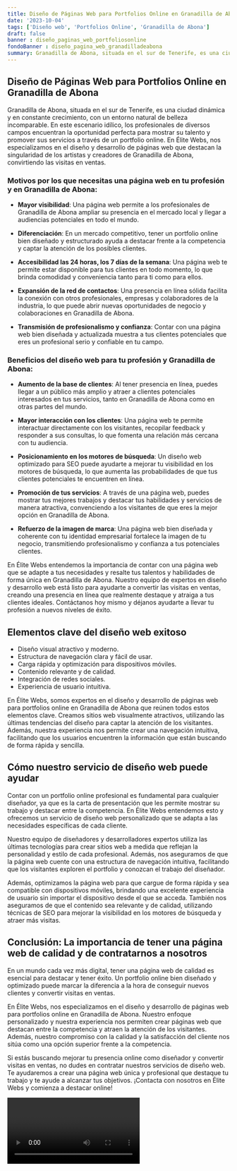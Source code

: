```yaml
---
title: Diseño de Páginas Web para Portfolios Online en Granadilla de Abona
date: '2023-10-04'
tags: ['Diseño web', 'Portfolios Online', 'Granadilla de Abona']
draft: false
banner : diseño_paginas_web_portfoliosonline
fondoBanner : diseño_pagina_web_granadilladeabona
summary: Granadilla de Abona, situada en el sur de Tenerife, es una ciudad dinámica y en constante crecimiento, con un entorno natural de belleza incomparable. En este escenario idílico, los profesionales de diversos campos encuentran la oportunidad perfecta para mostrar su talento y promover sus servicios a través de un portfolio online. En Élite Webs, nos especializamos en el diseño y desarrollo de páginas web que destacan la singularidad de los artistas y creadores de Granadilla de Abona, convirtiendo las visitas en ventas.
---
```


## Diseño de Páginas Web para Portfolios Online en Granadilla de Abona

Granadilla de Abona, situada en el sur de Tenerife, es una ciudad dinámica y en constante crecimiento, con un entorno natural de belleza incomparable. En este escenario idílico, los profesionales de diversos campos encuentran la oportunidad perfecta para mostrar su talento y promover sus servicios a través de un portfolio online. En Élite Webs, nos especializamos en el diseño y desarrollo de páginas web que destacan la singularidad de los artistas y creadores de Granadilla de Abona, convirtiendo las visitas en ventas.

### Motivos por los que necesitas una página web en tu profesión y en Granadilla de Abona:

* **Mayor visibilidad**: Una página web permite a los profesionales de Granadilla de Abona ampliar su presencia en el mercado local y llegar a audiencias potenciales en todo el mundo.

* **Diferenciación**: En un mercado competitivo, tener un portfolio online bien diseñado y estructurado ayuda a destacar frente a la competencia y captar la atención de los posibles clientes.

* **Accesibilidad las 24 horas, los 7 días de la semana**: Una página web te permite estar disponible para tus clientes en todo momento, lo que brinda comodidad y conveniencia tanto para ti como para ellos.

* **Expansión de la red de contactos**: Una presencia en línea sólida facilita la conexión con otros profesionales, empresas y colaboradores de la industria, lo que puede abrir nuevas oportunidades de negocio y colaboraciones en Granadilla de Abona.

* **Transmisión de profesionalismo y confianza**: Contar con una página web bien diseñada y actualizada muestra a tus clientes potenciales que eres un profesional serio y confiable en tu campo.

### Beneficios del diseño web para tu profesión y Granadilla de Abona:

* **Aumento de la base de clientes**: Al tener presencia en línea, puedes llegar a un público más amplio y atraer a clientes potenciales interesados en tus servicios, tanto en Granadilla de Abona como en otras partes del mundo.

* **Mayor interacción con los clientes**: Una página web te permite interactuar directamente con los visitantes, recopilar feedback y responder a sus consultas, lo que fomenta una relación más cercana con tu audiencia.

* **Posicionamiento en los motores de búsqueda**: Un diseño web optimizado para SEO puede ayudarte a mejorar tu visibilidad en los motores de búsqueda, lo que aumenta las probabilidades de que tus clientes potenciales te encuentren en línea.

* **Promoción de tus servicios**: A través de una página web, puedes mostrar tus mejores trabajos y destacar tus habilidades y servicios de manera atractiva, convenciendo a los visitantes de que eres la mejor opción en Granadilla de Abona.

* **Refuerzo de la imagen de marca**: Una página web bien diseñada y coherente con tu identidad empresarial fortalece la imagen de tu negocio, transmitiendo profesionalismo y confianza a tus potenciales clientes.

En Élite Webs entendemos la importancia de contar con una página web que se adapte a tus necesidades y resalte tus talentos y habilidades de forma única en Granadilla de Abona. Nuestro equipo de expertos en diseño y desarrollo web está listo para ayudarte a convertir las visitas en ventas, creando una presencia en línea que realmente destaque y atraiga a tus clientes ideales. Contáctanos hoy mismo y déjanos ayudarte a llevar tu profesión a nuevos niveles de éxito.

<GifSeo />

<Cta />

## Elementos clave del diseño web exitoso

- Diseño visual atractivo y moderno.
- Estructura de navegación clara y fácil de usar.
- Carga rápida y optimización para dispositivos móviles.
- Contenido relevante y de calidad.
- Integración de redes sociales.
- Experiencia de usuario intuitiva.

En Élite Webs, somos expertos en el diseño y desarrollo de páginas web para portfolios online en Granadilla de Abona que reúnen todos estos elementos clave. Creamos sitios web visualmente atractivos, utilizando las últimas tendencias del diseño para captar la atención de los visitantes. Además, nuestra experiencia nos permite crear una navegación intuitiva, facilitando que los usuarios encuentren la información que están buscando de forma rápida y sencilla.

## Cómo nuestro servicio de diseño web puede ayudar

Contar con un portfolio online profesional es fundamental para cualquier diseñador, ya que es la carta de presentación que les permite mostrar su trabajo y destacar entre la competencia. En Élite Webs entendemos esto y ofrecemos un servicio de diseño web personalizado que se adapta a las necesidades específicas de cada cliente.

Nuestro equipo de diseñadores y desarrolladores expertos utiliza las últimas tecnologías para crear sitios web a medida que reflejan la personalidad y estilo de cada profesional. Además, nos aseguramos de que la página web cuente con una estructura de navegación intuitiva, facilitando que los visitantes exploren el portfolio y conozcan el trabajo del diseñador.

Además, optimizamos la página web para que cargue de forma rápida y sea compatible con dispositivos móviles, brindando una excelente experiencia de usuario sin importar el dispositivo desde el que se acceda. También nos aseguramos de que el contenido sea relevante y de calidad, utilizando técnicas de SEO para mejorar la visibilidad en los motores de búsqueda y atraer más visitas.

## Conclusión: La importancia de tener una página web de calidad y de contratarnos a nosotros

En un mundo cada vez más digital, tener una página web de calidad es esencial para destacar y tener éxito. Un portfolio online bien diseñado y optimizado puede marcar la diferencia a la hora de conseguir nuevos clientes y convertir visitas en ventas.

En Élite Webs, nos especializamos en el diseño y desarrollo de páginas web para portfolios online en Granadilla de Abona. Nuestro enfoque personalizado y nuestra experiencia nos permiten crear páginas web que destacan entre la competencia y atraen la atención de los visitantes. Además, nuestro compromiso con la calidad y la satisfacción del cliente nos sitúa como una opción superior frente a la competencia.

Si estás buscando mejorar tu presencia online como diseñador y convertir visitas en ventas, no dudes en contratar nuestros servicios de diseño web. Te ayudaremos a crear una página web única y profesional que destaque tu trabajo y te ayude a alcanzar tus objetivos. ¡Contacta con nosotros en Élite Webs y comienza a destacar online!

<Video />

<CtaBot job='Portfolios Online' city='Granadilla de Abona'/>

<Gmaps query='Granadilla de Abona+españa+maps' />